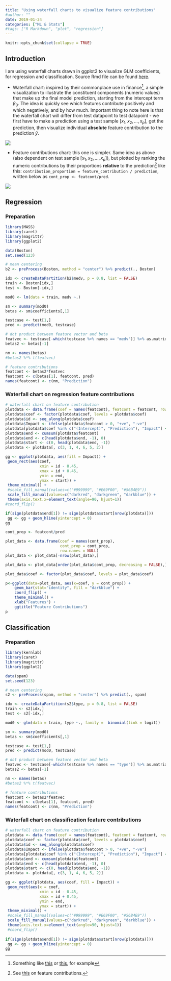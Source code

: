 ```yaml
---
title: "Using waterfall charts to visualize feature contributions"
#author: ""
date: 2019-01-24
categories: ["ML & Stats"]
#tags: ["R Markdown", "plot", "regression"]
---
```


```r
knitr::opts_chunk$set(collapse = TRUE)
```

## Introduction

I am using waterfall charts drawn in ggplot2 to visualize GLM coefficients, for regression and classification. Source Rmd file can be found [here](https://github.com/thestatsguy/thestatsguy/blob/master/content/post/2019-01-24-using-waterfall-charts-to-visualize-feature-contributions.Rmd).

- Waterfall chart: inspired by their commonplace use in finance^[Something like [this](https://en.wikipedia.org/wiki/Waterfall_chart) or [this](http://blog.slidemagic.com/2008/08/how-to-create-mckinsey-waterfall-chart.html), for example], a simple visualization to illustrate the constituent components (numeric values) that make up the final model prediction, starting from the intercept term $\beta_0$. The idea is quickly see which features contribute positively and which negatively, and by how much. Important thing to note here is that the waterfall chart will differ from test datapoint to test datapoint - we first have to make a prediction using a test sample $[x_1, x_2, ..., x_p]$, get the prediction, then visualize individual __absolute__ feature contribution to the prediction $\hat{y}$.

![](https://raw.githubusercontent.com/thestatsguy/thestatsguy/master/static/post/2019-01-24-using-waterfall-charts-to-visualize-feature-contributions_files/figure-html/r_prep2-1.png)

- Feature contributions chart: this one is simpler. Same idea as above (also dependent on test sample $[x_1, x_2, ..., x_p]$), but plotted by ranking the numeric contributions by their proportions __relative__ to the prediction^[See [this](https://thestatsguy.rbind.io/post/2019/01/14/feature-contribution-another-way-to-think-about-feature-importance/) on feature contributions.] like this: `contribution_proportion = feature_contribution / prediction`, written below as `cont_prop <- featcont/pred`.

![](https://raw.githubusercontent.com/thestatsguy/thestatsguy/master/static/post/2019-01-24-using-waterfall-charts-to-visualize-feature-contributions_files/figure-html/r_prep2-2.png)

## Regression

### Preparation

```r
library(MASS)
library(caret)
library(magrittr)
library(ggplot2)

data(Boston)
set.seed(123)

# mean centering
b2 <- preProcess(Boston, method = "center") %>% predict(., Boston)

idx <- createDataPartition(b2$medv, p = 0.8, list = FALSE)
train <- Boston[idx,]
test <- Boston[-idx,]

mod0 <- lm(data = train, medv ~.)

sm <- summary(mod0)
betas <- sm$coefficients[,1]

testcase <- test[1,]
pred <- predict(mod0, testcase)

# dot product between feature vector and beta
featvec <- testcase[-which(testcase %>% names == "medv")] %>% as.matrix
betas2 <- betas[-1]

nm <- names(betas)
#betas2 %*% t(featvec)

# feature contributions
featcont <- betas2*featvec
featcont <- c(betas[1], featcont, pred)
names(featcont) <- c(nm, "Prediction")
```

### Waterfall chart on regression feature contributions

```r
# waterfall chart on feature contribution
plotdata <- data.frame(coef = names(featcont), featcont = featcont, row.names = NULL)
plotdata$coef <- factor(plotdata$coef, levels = plotdata$coef)
plotdata$id <- seq_along(plotdata$coef)
plotdata$Impact <- ifelse(plotdata$featcont > 0, "+ve", "-ve")
plotdata[plotdata$coef %in% c("(Intercept)", "Prediction"), "Impact"] <- "Initial/Net"
plotdata$end <- cumsum(plotdata$featcont)
plotdata$end <- c(head(plotdata$end, -1), 0)
plotdata$start <- c(0, head(plotdata$end, -1))
plotdata <- plotdata[, c(3, 1, 4, 6, 5, 2)]

gg <- ggplot(plotdata, aes(fill = Impact)) +
 geom_rect(aes(coef,
               xmin = id - 0.45,
               xmax = id + 0.45,
               ymin = end,
               ymax = start)) +
 theme_minimal() +
 #scale_fill_manual(values=c("#999999", "#E69F00", "#56B4E9"))
 scale_fill_manual(values=c("darkred", "darkgreen", "darkblue")) +
 theme(axis.text.x=element_text(angle=90, hjust=1))
#coord_flip()

if(sign(plotdata$end[1]) != sign(plotdata$start[nrow(plotdata)]))
 gg <- gg + geom_hline(yintercept = 0)
gg

cont_prop <- featcont/pred

plot_data <- data.frame(coef = names(cont_prop),
                        cont_prop = cont_prop,
                        row.names = NULL)
plot_data <- plot_data[-nrow(plot_data),]

plot_data <- plot_data[order(plot_data$cont_prop, decreasing = FALSE),]

plot_data$coef <- factor(plot_data$coef, levels = plot_data$coef)

p<-ggplot(data=plot_data, aes(x=coef, y = cont_prop)) +
    geom_bar(stat="identity", fill = "darkblue") +
    coord_flip() +
    theme_minimal() +
    xlab("Features") +
    ggtitle("Feature Contributions")
p
```

## Classification

### Preparation

```r
library(kernlab)
library(caret)
library(magrittr)
library(ggplot2)

data(spam)
set.seed(123)

# mean centering
s2 <- preProcess(spam, method = "center") %>% predict(., spam)

idx <- createDataPartition(s2$type, p = 0.8, list = FALSE)
train <- s2[idx,]
test <- s2[-idx,]

mod0 <- glm(data = train, type ~., family =  binomial(link = logit))

sm <- summary(mod0)
betas <- sm$coefficients[,1]

testcase <- test[1,]
pred <- predict(mod0, testcase)

# dot product between feature vector and beta
featvec <- testcase[-which(testcase %>% names == "type")] %>% as.matrix
betas2 <- betas[-1]

nm <- names(betas)
#betas2 %*% t(featvec)

# feature contributions
featcont <- betas2*featvec
featcont <- c(betas[1], featcont, pred)
names(featcont) <- c(nm, "Prediction")
```

### Waterfall chart on classification feature contributions

```r
# waterfall chart on feature contribution
plotdata <- data.frame(coef = names(featcont), featcont = featcont, row.names = NULL)
plotdata$coef <- factor(plotdata$coef, levels = plotdata$coef)
plotdata$id <- seq_along(plotdata$coef)
plotdata$Impact <- ifelse(plotdata$featcont > 0, "+ve", "-ve")
plotdata[plotdata$coef %in% c("(Intercept)", "Prediction"), "Impact"] <- "Initial/Net"
plotdata$end <- cumsum(plotdata$featcont)
plotdata$end <- c(head(plotdata$end, -1), 0)
plotdata$start <- c(0, head(plotdata$end, -1))
plotdata <- plotdata[, c(3, 1, 4, 6, 5, 2)]

gg <- ggplot(plotdata, aes(coef, fill = Impact)) +
 geom_rect(aes(x = coef,
               xmin = id - 0.45,
               xmax = id + 0.45,
               ymin = end,
               ymax = start)) +
 theme_minimal() +
 #scale_fill_manual(values=c("#999999", "#E69F00", "#56B4E9"))
 scale_fill_manual(values=c("darkred", "darkgreen", "darkblue")) +
 theme(axis.text.x=element_text(angle=90, hjust=1))
 #coord_flip()
 
if(sign(plotdata$end[1]) != sign(plotdata$start[nrow(plotdata)]))
 gg <- gg + geom_hline(yintercept = 0)
gg
```